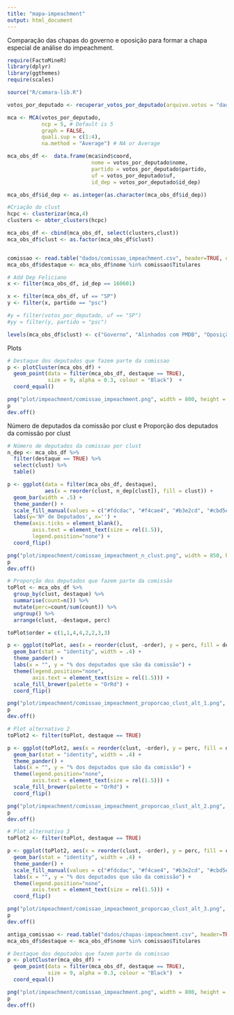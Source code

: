 ```yaml
---
title: "mapa-impeachment"
output: html_document
---
```


Comparação das chapas do governo e oposição para formar a chapa especial de análise do impeachment.

```r
require(FactoMineR)
library(dplyr)
library(ggthemes)
require(scales)

source("R/camara-lib.R")
```


```r
votos_por_deputado <- recuperar_votos_por_deputado(arquivo.votos = "dados/votacoes.csv", corrigir.migracoes = TRUE)

mca <- MCA(votos_por_deputado, 
           ncp = 5, # Default is 5 
           graph = FALSE,
           quali.sup = c(1:4),
           na.method = "Average") # NA or Average

mca_obs_df <-  data.frame(mca$ind$coord, 
                           nome = votos_por_deputado$nome,
                           partido = votos_por_deputado$partido, 
                           uf = votos_por_deputado$uf,
                           id_dep = votos_por_deputado$id_dep)

mca_obs_df$id_dep <- as.integer(as.character(mca_obs_df$id_dep))

#Criação do clust
hcpc <- clusterizar(mca,4)
clusters <- obter_clusters(hcpc)

mca_obs_df <- cbind(mca_obs_df, select(clusters,clust))
mca_obs_df$clust <- as.factor(mca_obs_df$clust)


comissao <- read.table("dados/comissao_impeachment.csv", header=TRUE, quote="\"")
mca_obs_df$destaque <- mca_obs_df$nome %in% comissao$Titulares

# Add Dep Feliciano
x <- filter(mca_obs_df, id_dep == 160601)

x <- filter(mca_obs_df, uf == "SP")
y <- filter(x, partido == "psc")

#y = filter(votos_por_deputado, uf == "SP")
#yy = filter(y, partido = "psc")

levels(mca_obs_df$clust) <- c("Governo", "Alinhados com PMDB", "Oposição de esquerda", "Oposição")
```

Plots

```r
# Destaque dos deputados que fazem parte da comissao
p <- plotCluster(mca_obs_df) + 
  geom_point(data = filter(mca_obs_df, destaque == TRUE), 
             size = 9, alpha = 0.3, colour = "Black")  +
  coord_equal() 

png("plot/impeachment/comissao_impeachment.png", width = 800, height = 600)
p 
dev.off()
```


Número de deputados da comissão por clust e Proporção dos deputados da comissão por clust

```r
# Número de deputados da comissao por clust
n_dep <- mca_obs_df %>% 
  filter(destaque == TRUE) %>% 
  select(clust) %>% 
  table()

p <- ggplot(data = filter(mca_obs_df, destaque), 
            aes(x = reorder(clust, n_dep[clust]), fill = clust)) + 
  geom_bar(width = .5) + 
  theme_pander() + 
  scale_fill_manual(values = c("#fdcdac", "#f4cae4", "#b3e2cd", "#cbd5e8")) +
  labs(y='Nº de Deputados', x='') +
  theme(axis.ticks = element_blank(), 
        axis.text = element_text(size = rel(1.5)), 
        legend.position="none") + 
  coord_flip()

png("plot/impeachment/comissao_impeachment_n_clust.png", width = 850, height = 500)
p 
dev.off()

# Proporção dos deputados que fazem parte da comissão
toPlot <- mca_obs_df %>% 
  group_by(clust, destaque) %>% 
  summarise(count=n()) %>% 
  mutate(perc=count/sum(count)) %>% 
  ungroup() %>% 
  arrange(clust, -destaque, perc)

toPlot$order = c(1,1,4,4,2,2,3,3)

p <- ggplot(toPlot, aes(x = reorder(clust, -order), y = perc, fill = destaque)) +  
  geom_bar(stat = "identity", width = .4) + 
  theme_pander() + 
  labs(x = "", y = "% dos deputados que são da comissão") + 
  theme(legend.position="none", 
        axis.text = element_text(size = rel(1.5))) + 
  scale_fill_brewer(palette = "OrRd") + 
  coord_flip()

png("plot/impeachment/comissao_impeachment_proporcao_clust_alt_1.png", width = 850, height = 500)
p
dev.off()

# Plot alternativo 2
toPlot2 <- filter(toPlot, destaque == TRUE)

p <- ggplot(toPlot2, aes(x = reorder(clust, -order), y = perc, fill = destaque)) +  
  geom_bar(stat = "identity", width = .4) + 
  theme_pander() + 
  labs(x = "", y = "% dos deputados que são da comissão") + 
  theme(legend.position="none", 
        axis.text = element_text(size = rel(1.5))) + 
  scale_fill_brewer(palette = "OrRd") + 
  coord_flip()

png("plot/impeachment/comissao_impeachment_proporcao_clust_alt_2.png", width = 850, height = 500)
p
dev.off()

# Plot alternativo 3
toPlot2 <- filter(toPlot, destaque == TRUE)

p <- ggplot(toPlot2, aes(x = reorder(clust, -order), y = perc, fill = clust)) +  
  geom_bar(stat = "identity", width = .4) + 
  theme_pander() + 
  scale_fill_manual(values = c("#fdcdac", "#f4cae4", "#b3e2cd", "#cbd5e8")) +
  labs(x = "", y = "% dos deputados que são da comissão") + 
  theme(legend.position="none", 
        axis.text = element_text(size = rel(1.5))) + 
  coord_flip()

png("plot/impeachment/comissao_impeachment_proporcao_clust_alt_3.png", width = 850, height = 500)
p
dev.off()
```

```r
antiga_comissao <- read.table("dados/chapas-impeachment.csv", header=TRUE, quote="\"")
mca_obs_df$destaque <- mca_obs_df$nome %in% comissao$Titulares

# Destaque dos deputados que fazem parte da comissao
p <- plotCluster(mca_obs_df) + 
  geom_point(data = filter(mca_obs_df, destaque == TRUE), 
             size = 9, alpha = 0.3, colour = "Black")  +
  coord_equal() 

png("plot/impeachment/comissao_impeachment.png", width = 800, height = 600)
p 
dev.off()
```
